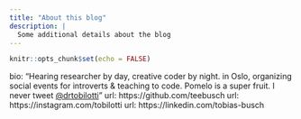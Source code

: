 ```yaml
---
title: "About this blog"
description: |
  Some additional details about the blog
---
```


```r
knitr::opts_chunk$set(echo = FALSE)
```


bio: "Hearing researcher by day, creative coder by night. \nLiving in Oslo, 
organizing social events for introverts & teaching \nscientists to code. 
Pomelo is a super fruit. I never tweet <a href=\"https://twitter.com/drtobilotti\">@drtobilotti</a>\n"
url: https://github.com/teebusch
url: https://instagram.com/tobilotti
url: https://linkedin.com/tobias-busch
